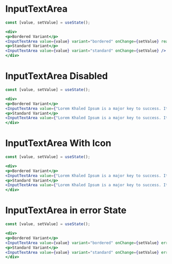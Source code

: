

# InputTextArea

<Documenter component={InputTextArea}>

```jsx preview
const [value, setValue] = useState();

<div>
<p>Bordered Variant</p>
<InputTextArea value={value} variant="bordered" onChange={setValue} readOnly />
<p>Standard Variant</p>
<InputTextArea value={value} variant="standard" onChange={setValue} />
</div>
```

</Documenter>

# InputTextArea Disabled

```jsx preview
const [value, setValue] = useState();

<div>
<p>Bordered Variant</p>
<InputTextArea value={"Lorem Khaled Ipsum is a major key to success. It’s important to use cocoa butter. It’s the key to more success, why not live smooth? Why live"} disabled variant="bordered"/>
<p>Standard Variant</p>
<InputTextArea value={"Lorem Khaled Ipsum is a major key to success. It’s important to use cocoa butter. It’s the key to more success, why not live smooth? Why live"} disabled variant="standard"/>
</div>

```

# InputTextArea With Icon

```jsx preview
const [value, setValue] = useState();

<div>
<p>Bordered Variant</p>
<InputTextArea value={"Lorem Khaled Ipsum is a major key to success. It’s important to use cocoa butter. It’s the key to more success, why not live smooth? Why live"} icon="SpinnerSolid" variant="bordered"/>
<p>Standard Variant</p>
<InputTextArea value={"Lorem Khaled Ipsum is a major key to success. It’s important to use cocoa butter. It’s the key to more success, why not live smooth? Why live"} icon="SpinnerSolid"  variant="standard"/>
</div>

```

# InputTextArea in error State
```jsx preview
const [value, setValue] = useState();

<div>
<p>Bordered Variant</p>
<InputTextArea value={value} variant="bordered" onChange={setValue} error />
<p>Standard Variant</p>
<InputTextArea value={value} variant="standard" onChange={setValue} error />
</div>
```